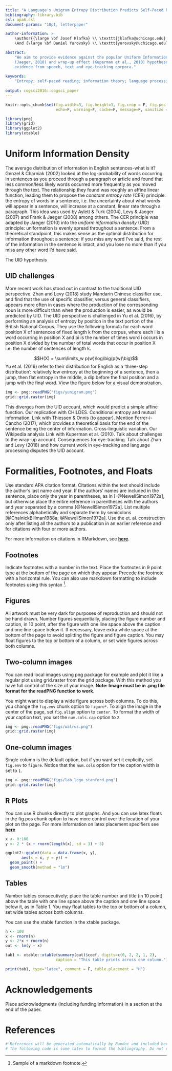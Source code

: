 ```yaml
---
title: "A Language's Unigram Entropy Distribution Predicts Self-Paced Reading Times"
bibliography: library.bib
csl: apa6.csl
document-params: "10pt, letterpaper"

author-information: > 
    \author{{\large \bf Josef Klafka} \\ \texttt{jklafka@uchicago.edu} \\ Department of Psychology \\ University of Chicago
    \And {\large \bf Daniel Yurovsky} \\ \texttt{yurovsky@uchicago.edu} \\ Department of Psychology \\ University of Chicago}

abstract: 
    "We aim to provide evidence against the popular Uniform Information Density 
    (Jaeger, 2010) and wrap-up effect (Kuperman et al., 2010) hypotheses using cross-linguistic 
    evidence from speech, text and eye-tracking corpora."
    
keywords:
    "Entropy; self-paced reading; information theory; language processing"
    
output: cogsci2016::cogsci_paper
---
```


```r
knitr::opts_chunk$set(fig.width=3, fig.height=3, fig.crop = F, fig.pos = "tb", fig.path='figs/',
                      echo=F, warning=F, cache=F, message=F, sanitize = T)
```

```r
library(png)
library(grid)
library(ggplot2)
library(xtable)
```

# Uniform Information Density

The average distribution of information in English sentences-what is it? Genzel & Charniak (2002) looked at the log-probability of words occurring in sentences as you proceed through a paragraph or article and found that less common/less likely words occurred more frequently as you moved through the text. The relationship they found was roughly an affine linear function, leading them to propose the *constant entropy rate* (CER) principle: the entropy of words in a sentence, i.e. the uncertainty about what words will appear in a sentence, will increase at a constant, linear rate through a paragraph. This idea was used by Aylett & Turk (2004), Levy & Jaeger (2007) and Frank & Jaeger (2008) among others. The CER principle was adapted by Jaeger (2010) into the *uniform information density* (UID) principle: uniformation is evenly spread throughout a sentence. From a theoretical standpoint, this makes sense as the optimal distribution for information throughout a sentence: if you miss any word I’ve said, the rest of the information in the sentence is intact, and you lose no more than if you miss any other word I’d have said. 

The UID hypothesis 

## UID challenges

More recent work has stood out in contrast to the traditional UID perspective. Zhan and Levy (2018) study Mandarin Chinese classifier use, and find that the use of specific classifier, versus general classifiers, appears more often in cases where the production of the corresponding noun is more difficult than when the production is easier, as would be predicted by UID. The UID perspective is challenged in Yu et al. (2016), by performing an analysis of entropy by position in the text portion of the British National Corpus. They use the following formula for each word position X of sentences of fixed length k from the corpus, where each i is a word occurring in position X and pi is the number of times word i occurs in position X divided by the number of total words that occur in position X i.e. the number of sentences of length k. 

$$H(X) = \sum\limits_w p(w)\log\big(p(w)\big)$$
Yu et al. (2016) refer to their distribution for English as a ‘three-step distribution’: relatively low entropy at the beginning of a sentence, then a jump, then flat entropy in the middle, a dip before the final position and a jump with the final word. View the figure below for a visual demonstration. 

```r
img <- png::readPNG("figs/yunigram.png")
grid::grid.raster(img)
```

This diverges from the UID account, which would predict a simple affine function. 
Our replication with CHILDES. Conditional entropy and mutual information. Link with Thiessen & Onnis (to appear). Mention Ferrer-i-Cancho (2017), which provides a theoretical basis for the end of the sentence being the center of information. 
Cross-linguistic variation. Our Wikipedia analysis
Link with Kuperman et al. (2010). Talk about challenges to the wrap-up account. Consequences for eye-tracking. Talk about Zhan and Levy (2018) and how current work in eye-tracking and language processing disputes the UID account. 



# Formalities, Footnotes, and Floats

Use standard APA citation format. Citations within the text should
include the author's last name and year. If the authors' names are
included in the sentence, place only the year in parentheses, as in
[-@NewellSimon1972a], but otherwise place the entire reference in
parentheses with the authors and year separated by a comma
[@NewellSimon1972a]. List multiple references alphabetically and
separate them by semicolons [@ChalnickBillman1988a; @NewellSimon1972a]. 
Use the et. al. construction only after listing all the authors to a
publication in an earlier reference and for citations with four or
more authors.

For more information on citations in RMarkdown, see **[here](http://rmarkdown.rstudio.com/authoring_bibliographies_and_citations.html#citations).**

## Footnotes

Indicate footnotes with a number\footnote{Sample of the first
footnote.} in the text. Place the footnotes in 9 point type at the
bottom of the page on which they appear. Precede the footnote with a
horizontal rule.\footnote{Sample of the second footnote.} You can also use 
markdown formatting to include footnotes using this syntax [^1].

[^1]: Sample of a markdown footnote.

## Figures

All artwork must be very dark for purposes of reproduction and should
not be hand drawn. Number figures sequentially, placing the figure
number and caption, in 10 point, after the figure with one line space
above the caption and one line space below it. If necessary, leave extra white space at
the bottom of the page to avoid splitting the figure and figure
caption. You may float figures to the top or bottom of a column, or
set wide figures across both columns.

## Two-column images

You can read local images using png package for example and plot 
it like a regular plot using grid.raster from the grid package. 
With this method you have full control of the size of your image. **Note: Image must be in .png file format for the readPNG function to work.**

You might want to display a wide figure across both columns. To do this, you change the `fig.env` chunk option to `figure*`. To align the image in the center of the page, set `fig.align` option to `center`. To format the width of your caption text, you set the `num.cols.cap` option to `2`.

```r
img <- png::readPNG("figs/walrus.png")
grid::grid.raster(img)
```

## One-column images

Single column is the default option, but if you want set it explicitly, set `fig.env` to `figure`. Notice that the `num.cols` option for the caption width is set to `1`.

```r
img <- png::readPNG("figs/lab_logo_stanford.png")
grid::grid.raster(img)
```


## R Plots

You can use R chunks directly to plot graphs. And you can use latex floats in the
fig.pos chunk option to have more control over the location of your plot on the page. For more information on latex placement specifiers see **[here](https://en.wikibooks.org/wiki/LaTeX/Floats,_Figures_and_Captions)**

```r
x <- 0:100
y <- 2 * (x + rnorm(length(x), sd = 3) + 3)

ggplot2::ggplot(data = data.frame(x, y), 
       aes(x = x, y = y)) + 
  geom_point() + 
  geom_smooth(method = "lm")
```


## Tables

Number tables consecutively; place the table number and title (in
10 point) above the table with one line space above the caption and
one line space below it, as in Table 1. You may float
tables to the top or bottom of a column, set wide tables across both
columns.

You can use the xtable function in the xtable package.

```r
n <- 100
x <- rnorm(n)
y <- 2*x + rnorm(n)
out <- lm(y ~ x)

tab1 <- xtable::xtable(summary(out)$coef, digits=c(0, 2, 2, 1, 2), 
                      caption = "This table prints across one column.")

print(tab1, type="latex", comment = F, table.placement = "H")
```

# Acknowledgements

Place acknowledgments (including funding information) in a section at
the end of the paper.

# References 

```r
# References will be generated automatically by Pandoc and included here.
# The following code is some latex to format the bibliography. Do not remove it.
```

\setlength{\parindent}{-0.1in} 
\setlength{\leftskip}{0.125in}
\noindent

